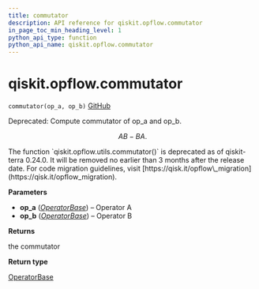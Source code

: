 ```yaml
---
title: commutator
description: API reference for qiskit.opflow.commutator
in_page_toc_min_heading_level: 1
python_api_type: function
python_api_name: qiskit.opflow.commutator
---
```


<span id="qiskit-opflow-commutator" />

# qiskit.opflow\.commutator

<span id="qiskit.opflow.commutator" />

`commutator(op_a, op_b)` [GitHub](https://github.com/qiskit/qiskit/tree/stable/0.24/qiskit/opflow/utils.py "view source code")

Deprecated: Compute commutator of op\_a and op\_b.

$$
AB - BA.
$$

<Admonition title="Deprecated since version 0.24.0" type="danger">
  The function `qiskit.opflow.utils.commutator()` is deprecated as of qiskit-terra 0.24.0. It will be removed no earlier than 3 months after the release date. For code migration guidelines, visit [https://qisk.it/opflow\_migration](https://qisk.it/opflow_migration).
</Admonition>

**Parameters**

*   **op\_a** ([*OperatorBase*](qiskit.opflow.OperatorBase "qiskit.opflow.operator_base.OperatorBase")) – Operator A
*   **op\_b** ([*OperatorBase*](qiskit.opflow.OperatorBase "qiskit.opflow.operator_base.OperatorBase")) – Operator B

**Returns**

the commutator

**Return type**

[OperatorBase](qiskit.opflow.OperatorBase "qiskit.opflow.OperatorBase")

